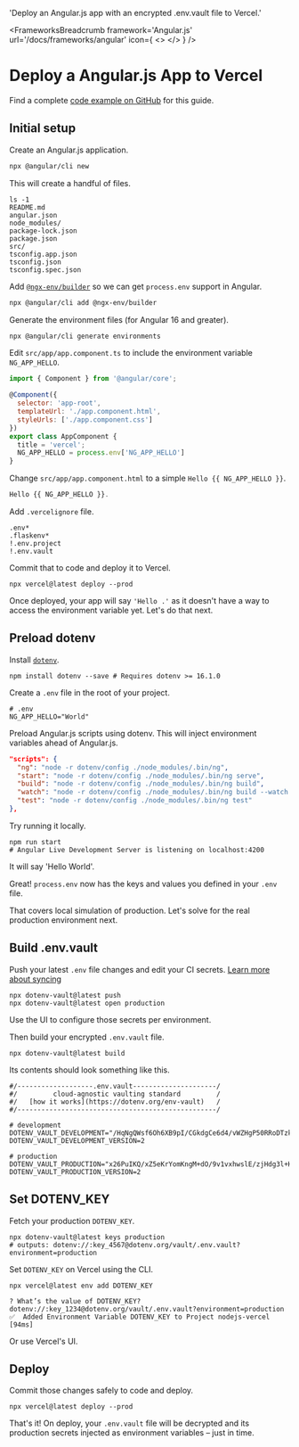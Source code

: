 
  'Deploy an Angular.js app with an encrypted .env.vault file to Vercel.'

<FrameworksBreadcrumb framework='Angular.js' url='/docs/frameworks/angular' icon={
  <>
    <AngularIcon className="h-9 w-9 text-[#DD0031]"/>
    <VercelIcon className="h-9 w-9 text-[#000000] dark:invert"/>
  </>
} />
# Deploy a Angular.js App to Vercel
<GuideHeading lead={description} />

<Note>
  Find a complete <a href="https://github.com/dotenv-org/examples/tree/master/angular/vercel">code example on GitHub</a> for this guide.
</Note>

## Initial setup

Create an Angular.js application.

```bash
npx @angular/cli new
```

This will create a handful of files.

```shell
ls -1
README.md
angular.json
node_modules/
package-lock.json
package.json
src/
tsconfig.app.json
tsconfig.json
tsconfig.spec.json
```

Add [`@ngx-env/builder`](https://github.com/chihab/ngx-env) so we can get `process.env` support in Angular.

```bash
npx @angular/cli add @ngx-env/builder
```

Generate the environment files (for Angular 16 and greater).

```bash
npx @angular/cli generate environments
```

Edit `src/app/app.component.ts` to include the environment variable `NG_APP_HELLO`.

```js {{ title: 'src/app/app.component.ts' }}
import { Component } from '@angular/core';

@Component({
  selector: 'app-root',
  templateUrl: './app.component.html',
  styleUrls: ['./app.component.css']
})
export class AppComponent {
  title = 'vercel';
  NG_APP_HELLO = process.env['NG_APP_HELLO']
}
```

Change `src/app/app.component.html` to a simple `Hello {{ NG_APP_HELLO }}`.

```js {{ title: 'src/app/app.component.html' }}
Hello {{ NG_APP_HELLO }}.
```

Add `.vercelignore` file.

```shell {{ title: '.vercelignore' }}
.env*
.flaskenv*
!.env.project
!.env.vault
```

Commit that to code and deploy it to Vercel.

```shell
npx vercel@latest deploy --prod
```

<ScreenshotBrowser url="/assets/img/docs/hello-blank.png" www="yourapp.vercel.app" />

Once deployed, your app will say `'Hello .'` as it doesn't have a way to access the environment variable yet. Let's do that next.

## Preload dotenv

Install [`dotenv`](https://github.com/motdotla/dotenv).

```shell
npm install dotenv --save # Requires dotenv >= 16.1.0
```

Create a `.env` file in the root of your project.

```shell {{ title: '.env' }}
# .env
NG_APP_HELLO="World"
```

Preload Angular.js scripts using dotenv. This will inject environment variables ahead of Angular.js.

```json {{ title: 'package.json' }}
"scripts": {
  "ng": "node -r dotenv/config ./node_modules/.bin/ng",
  "start": "node -r dotenv/config ./node_modules/.bin/ng serve",
  "build": "node -r dotenv/config ./node_modules/.bin/ng build",
  "watch": "node -r dotenv/config ./node_modules/.bin/ng build --watch --configuration development",
  "test": "node -r dotenv/config ./node_modules/.bin/ng test"
},
```

Try running it locally.

```shell
npm run start
# Angular Live Development Server is listening on localhost:4200
```

It will say 'Hello World'.

<ScreenshotBrowser url="/assets/img/docs/nextjs-hello-world.png"/>

Great! `process.env` now has the keys and values you defined in your `.env` file.

That covers local simulation of production. Let's solve for the real production environment next.

## Build .env.vault

Push your latest `.env` file changes and edit your CI secrets. [Learn more about syncing](/docs/tutorials/sync)

```shell
npx dotenv-vault@latest push
npx dotenv-vault@latest open production
```

Use the UI to configure those secrets per environment.

<ScreenshotBrowser url="/assets/img/docs/edit-production-value.gif" www="www.dotenv.org" />

Then build your encrypted `.env.vault` file.

```shell
npx dotenv-vault@latest build
```

Its contents should look something like this.

```shell {{ title: '.env.vault' }}
#/-------------------.env.vault---------------------/
#/         cloud-agnostic vaulting standard         /
#/   [how it works](https://dotenv.org/env-vault)   /
#/--------------------------------------------------/

# development
DOTENV_VAULT_DEVELOPMENT="/HqNgQWsf6Oh6XB9pI/CGkdgCe6d4/vWZHgP50RRoDTzkzPQk/xOaQs="
DOTENV_VAULT_DEVELOPMENT_VERSION=2

# production
DOTENV_VAULT_PRODUCTION="x26PuIKQ/xZ5eKrYomKngM+dO/9v1vxhwslE/zjHdg3l+H6q6PheB5GVDVIbZg=="
DOTENV_VAULT_PRODUCTION_VERSION=2
```

## Set DOTENV_KEY

Fetch your production `DOTENV_KEY`.

```shell
npx dotenv-vault@latest keys production
# outputs: dotenv://:key_4567@dotenv.org/vault/.env.vault?environment=production
```

Set `DOTENV_KEY` on Vercel using the CLI.

```shell
npx vercel@latest env add DOTENV_KEY
```
```shell
? What’s the value of DOTENV_KEY? dotenv://:key_1234@dotenv.org/vault/.env.vault?environment=production
✅  Added Environment Variable DOTENV_KEY to Project nodejs-vercel [94ms]
```

Or use Vercel's UI.

<ScreenshotBrowser url='/assets/img/cloudinary/integrations-vercel-envs_y43bwi.gif' www='vercel.com' />

## Deploy

Commit those changes safely to code and deploy.

```shell
npx vercel@latest deploy --prod
```

That's it! On deploy, your `.env.vault` file will be decrypted and its production secrets injected as environment variables – just in time.

<ScreenshotBrowser url='/assets/img/docs/hello-production.png' www='yourapp.vercel.app' />

<WellDone/>
